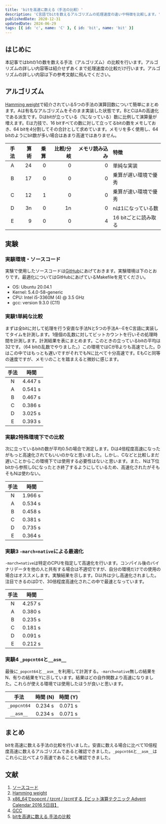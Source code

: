 ```yaml
---
title: 'bitを高速に数える（手法の比較）'
description: 'C言語でbitを数えるアルゴリズムの処理速度の違いや特徴を比較します。'
publishedDate: 2020-12-31
updatedDate: 2024-06-29
tags: [{ id: 'c', name: 'C' }, { id: 'bit', name: 'bit' }]
---
```



## はじめに

本記事ではbitの1の数を数える手法（アルゴリズム）の比較を行います。アルゴリズムの詳しい内容等は紹介せずあくまで処理速度の比較だけ行います。アルゴリズムの詳しい内容は下の参考文献に飛んでください。

## アルゴリズム

[Hamming weight](https://en.wikipedia.org/wiki/Hamming_weight)で紹介されている5つの手法の演算回数について簡単にまとめます。Aは有名なアルゴリズムをそのまま実装した状態です。BとCはAの高速化である派生です。Dはbitが立っている（1になっている）数に比例して演算量が増えます。Eは力技で、16 bitすべての数に対して立ってるbitの数をメモしておき、64 bitを4分割してその合計として求めています。メモリを多く使用し、64 bitのようにbit数が多い場合はあまり高速ではありません。

| 手法 | 算術 | 乗算 | 比較/分岐 | メモリ読み込み | 特徴                 |
| :--: | ---: | ---: | --------: | -------------: | :------------------- |
|  A   |   24 |    0 |         0 |              0 | 単純な実装           |
|  B   |   17 |    0 |         0 |              0 | 乗算が遅い環境で優秀 |
|  C   |   12 |    1 |         0 |              0 | 乗算が速い環境で優秀 |
|  D   |   3n |    0 |        1n |              0 | nは1になっている数   |
|  E   |    9 |    0 |         0 |              4 | 16 bitごとに読み取る |

## 実験

### 実験環境・ソースコード

実験で使用したソースコードは[GitHub](https://github.com/Daiji256/Hamming-weight)にあげておきます。実験環境は下のとおりです。最適化についてはGitHubにあげているMakefileを見てください。

- OS: Ubuntu 20.04.1
- Kernel: 5.4.0-58-generic
- CPU: Intel i5-3360M (4) @ 3.5 GHz
- gcc: version 9.3.0 (C11)

### 実験1単純な比較

まずは全bitに対して処理を行う安直な手法Nと5つの手法A--EをC言語に実装してタイムを計測します。1億個の乱数に対してビットカウントを行いその処理時間を計測します。計測結果を表にまとめます。このときの立っているbitの平均は32です。（64 bitの乱数でやりました。）この環境ではCがBよりも高速でした。Dはこの中ではもっとも遅いですがそれでもNに比べて十分高速です。EもCと同等の速度ですが、メモリのことを踏まえると微妙に感じます。

| 手法 |  時間   |
| :--: | :-----: |
|  N   | 4.447 s |
|  A   | 0.541 s |
|  B   | 0.467 s |
|  C   | 0.386 s |
|  D   | 3.025 s |
|  E   | 0.393 s |

### 実験2特殊環境下での比較

次に立っているbitの数が平均0.5の場合で測定します。Dは4倍程度高速になったがもっと高速化されてもいいのかなと思いました。しかし、Cなどと比較しまだ遅いことからこの環境下では使用する必要性はないと思います。また、Nは下位bitから参照し0になったとき終了するようにしているため、高速化されたがそもそもNは使わない。

| 手法 |  時間   |
| :--: | :-----: |
|  N   | 1.966 s |
|  A   | 0.534 s |
|  B   | 0.458 s |
|  C   | 0.381 s |
|  D   | 0.735 s |
|  E   | 0.364 s |

### 実験3 `-march=native`による最適化

`-march=native`は特定のCPUを指定して高速化を行います。コンパイル後のバイナリデータを他の人と共有する場合は不適切ですが、自分の環境だけでの使用の場合はオススメします。実験結果を示します。D以外は少し高速化されました。注目できるのはDで、30倍程度高速化されこの中で最速となっています。

| 手法 |  時間   |
| :--: | :-----: |
|  N   | 4.257 s |
|  A   | 0.380 s |
|  B   | 0.235 s |
|  C   | 0.181 s |
|  D   | 0.091 s |
|  E   | 0.212 s |

### 実験4 `_popcnt64`と<JwAki />`__asm__`

最後に<JwAki />`_popcnt64`と<JwAki />`__asm__`<JwAki />を利用して計測する。`-march=native`無しの結果をN、有りの結果をYに示しています。結果はどの自作関数より高速になりました。これらが使える環境では使用したほうが良いと思います。

|    手法     | 時間 (N) | 時間 (Y) |
| :---------: | :------: | :------: |
| `_popcnt64` | 0.234 s  | 0.071 s  |
|  `__asm__`  | 0.234 s  | 0.071 s  |

## まとめ

bitを高速に数える手法の比較を行いました。安直に数える場合に比べて10倍程度高速に数えるアルゴリズムであると確認できました。`_popcnt64`と<JwAki />`__asm__`<JwAki />はこれらに比べてより高速であることも確認できました。

## 文献

1. [ソースコード](https://github.com/Daiji256/Hamming-weight)
2. [Hamming weight](https://en.wikipedia.org/wiki/Hamming_weight)
3. [x86_64でpopcnt / tzcnt / lzcntする【ビット演算テクニック Advent Calendar 2016 5日目】](https://qiita.com/ocxtal/items/01c46b15cb1f2e656887)
4. [GCC](https://gcc.gnu.org/onlinedocs/gcc/x86-Options.html)
5. [bitを高速に数える 手法の比較](https://qiita.com/Daiji256/items/c4f83c4f3a73a3fb7e0c)
